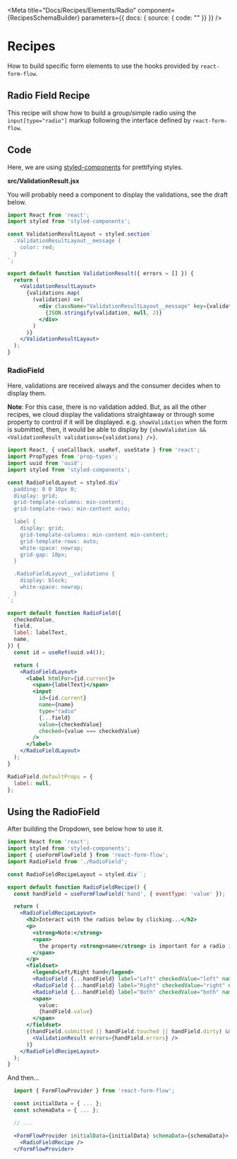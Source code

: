 
<Meta
  title="Docs/Recipes/Elements/Radio"
  component={RecipesSchemaBuilder}
  parameters={{
    docs: { source: { code: "" }}
  }}
/>

# Recipes

How to build specific form elements to use the hooks provided by `react-form-flow`.

## Radio Field Recipe

This recipe will show how to build a group/simple radio using the `input[type="radio"]` markup following the interface defined by `react-form-flow`.

## Code

Here, we are using [styled-components](https://www.styled-components.com/) for prettifying styles.

__src/ValidationResult.jsx__

You will probably need a component to display the validations, see the draft below.

```jsx
import React from 'react';
import styled from 'styled-components';

const ValidationResultLayout = styled.section`
  .ValidationResultLayout__message {
    color: red;
  }
`;

export default function ValidationResult({ errors = [] }) {
  return (
    <ValidationResultLayout>
      {validations.map(
        (validation) =>(
          <div className="ValidationResultLayout__message" key={validation.key}>
            {JSON.stringify(validation, null, 2)}
          </div>
        )
      )}
    </ValidationResultLayout>
  );
}
```

### RadioField

Here, validations are received always and the consumer decides when to display them.

**Note**: For this case, there is no validation added. But, as all the other recipes, we cloud display the validations straightaway or through some property to control if it will be displayed. e.g. `showValidation` when the form is submitted, then, it would be able to display by `{showValidation && <ValidationResult validations={validations} />}`.

```jsx
import React, { useCallback, useRef, useState } from 'react';
import PropTypes from 'prop-types';
import uuid from 'uuid';
import styled from 'styled-components';

const RadioFieldLayout = styled.div`
  padding: 0 0 10px 0;
  display: grid;
  grid-template-columns: min-content;
  grid-template-rows: min-content auto;

  label {
    display: grid;
    grid-template-columns: min-content min-content;
    grid-template-rows: auto;
    white-space: nowrap;
    grid-gap: 10px;
  }

  .RadioFieldLayout__validations {
    display: block;
    white-space: nowrap;
  }
`;

export default function RadioField({
  checkedValue,
  field,
  label: labelText,
  name,
}) {
  const id = useRef(uuid.v4());

  return (
    <RadioFieldLayout>
      <label htmlFor={id.current}>
        <span>{labelText}</span>
        <input
          id={id.current}
          name={name}
          type="radio"
          {...field}
          value={checkedValue}
          checked={value === checkedValue}
        />
      </label>
    </RadioFieldLayout>
  );
}

RadioField.defaultProps = {
  label: null,
};
```

## Using the RadioField

After building the Dropdown, see below how to use it.

```jsx
import React from 'react';
import styled from 'styled-components';
import { useFormFlowField } from 'react-form-flow';
import RadioField from './RadioField';

const RadioFieldRecipeLayout = styled.div``;

export default function RadioFieldRecipe() {
  const handField = useFormFlowField('hand', { eventType: 'value' });

  return (
    <RadioFieldRecipeLayout>
      <h2>Interact with the radios below by clicking...</h2>
      <p>
        <strong>Note:</strong>
        <span>
          the property <strong>name</strong> is important for a radio in a form.
        </span>
      </p>
      <fieldset>
        <legend>Left/Right hand</legend>
        <RadioField {...handField} label="Left" checkedValue="left" name="hand" />
        <RadioField {...handField} label="Right" checkedValue="right" name="hand" />
        <RadioField {...handField} label="Both" checkedValue="both" name="hand" />
        <span>
          value:
          {handField.value}
        </span>
      </fieldset>
      {(handField.submitted || handField.touched || handField.dirty) && (
        <ValidationResult errors={handField.errors} />
      )}
    </RadioFieldRecipeLayout>
  );
}
```

And then...

```jsx
  import { FormFlowProvider } from 'react-form-flow';

  const initialData = { ... };
  const schemaData = { ... };

  // ...

  <FormFlowProvider initialData={initialData} schemaData={schemaData}>
    <RadioFieldRecipe />
  </FormFlowProvider>
```
